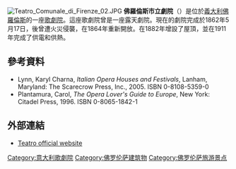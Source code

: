 [[File:Teatro_Comunale_di_Firenze_02.JPG|right]]
'''佛羅倫斯市立劇院'''（{{lang-it|Teatro Comunale di Firenze}}）是位於[[義大利|義大利]][[佛羅倫斯|佛羅倫斯]]的一座[[歌劇院|歌劇院]]。這座歌劇院曾是一座露天劇院。現在的劇院完成於1862年5月17日，後曾遭火災侵襲，在1864年重新開放。在1882年增設了屋頂，並在1911年完成了供電和供熱。

==參考資料==
*Lynn, Karyl Charna, ''Italian Opera Houses and Festivals'', Lanham, Maryland: The Scarecrow Press, Inc., 2005.  ISBN 0-8108-5359-0
* Plantamura, Carol, ''The Opera Lover's Guide to Europe'', New York: Citadel Press, 1996.  ISBN 0-8065-1842-1

==外部連結==
*[https://web.archive.org/web/20060903143727/http://www.maggiofiorentino.com/index_ita.shtml  Teatro official website]

{{coord|43|46|30.01|N|11|14|20.47|E|source:itwiki_region:IT_type:landmark|display=title}}

[[Category:意大利歌劇院|Category:意大利歌劇院]]
[[Category:佛罗伦萨建筑物|Category:佛罗伦萨建筑物]]
[[Category:佛罗伦萨旅游景点|Category:佛罗伦萨旅游景点]]